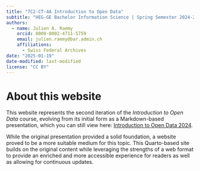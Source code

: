 ```yaml
---
title: "7C2-CT-4A Introduction to Open Data"
subtitle: "HEG-GE Bachelor Information Science | Spring Semester 2024-2025"
authors: 
  - name: Julien A. Raemy
    orcid: 0000-0002-4711-5759
    email: julien.raemy@bar.admin.ch
    affiliations:
      - Swiss Federal Archives
date: "2025-01-19"
date-modified: last-modified
license: "CC BY"
---
```



# About this website

This website represents the second iteration of the *Introduction to Open Data* course, evolving from its initial form as a Markdown-based presentation, which you can still view here: [Introduction to Open Data 2024](https://julsraemy.ch/prezi/intro-open-data-2024.html).

While the original presentation provided a solid foundation, a website proved to be a more suitable medium for this topic. This Quarto-based site builds on the original content while leveraging the strengths of a web format to provide an enriched and more accessible experience for readers as well as allowing for continuous updates.
